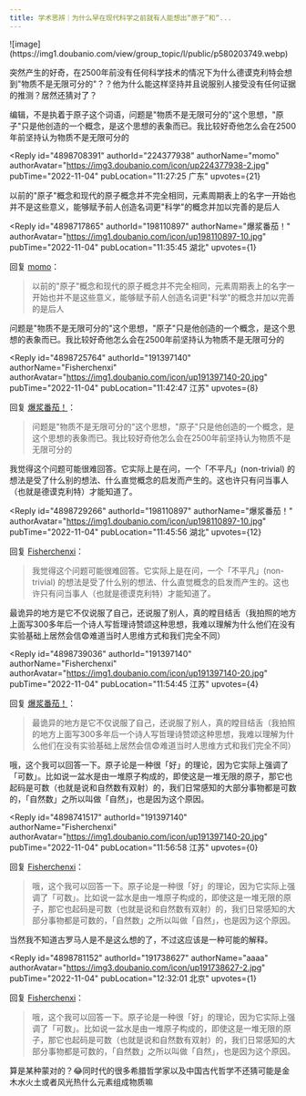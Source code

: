 ```yaml
---
title: 学术思辨｜为什么早在现代科学之前就有人能想出“原子”和“...
---
```



<Forum groupName="古怪问题研究中心" groupUrl="https://www.douban.com/group/philosophasters/" archivedAt="2025-05-16T14:56:42.147Z">
  <Post
    id="277951750"
    title="学术思辨｜为什么早在现代科学之前就有人能想出“原子”和“..."
    url="https://www.douban.com/group/topic/277951750/?_spm_id=MTk4MTEwODk3"
    pubTime="2022-11-08"
    highlightUserId="191397140"
  >
![image](https://img1.doubanio.com/view/group_topic/l/public/p580203749.webp)

突然产生的好奇，在2500年前没有任何科学技术的情况下为什么德谟克利特会想到"物质不是无限可分的"？？他为什么能这样坚持并且说服别人接受没有任何证据的推测？居然还猜对了？

编辑，不是执着于原子这个词语，问题是"物质不是无限可分的"这个思想，"原子"只是他创造的一个概念，是这个思想的表象而已。我比较好奇他怎么会在2500年前坚持认为物质不是无限可分的

<Reply
  id="4898708391"
  authorId="224377938"
  authorName="momo"
  authorAvatar="https://img3.doubanio.com/icon/up224377938-2.jpg"
  pubTime="2022-11-04"
  pubLocation="11:27:25 广东"
  upvotes={21}
>
以前的"原子"概念和现代的原子概念并不完全相同，元素周期表上的名字一开始也并不是这些意义，能够赋予前人创造名词更"科学"的概念并加以完善的是后人
</Reply>

<Reply
  id="4898717865"
  authorId="198110897"
  authorName="爆浆番茄！"
  authorAvatar="https://img1.doubanio.com/icon/up198110897-10.jpg"
  pubTime="2022-11-04"
  pubLocation="11:35:45 湖北"
  upvotes={1}
>
回复 [momo](https://www.douban.com/people/224377938/)：
 > 以前的"原子"概念和现代的原子概念并不完全相同，元素周期表上的名字一开始也并不是这些意义，能够赋予前人创造名词更"科学"的概念并加以完善的是后人

问题是"物质不是无限可分的"这个思想，"原子"只是他创造的一个概念，是这个思想的表象而已。我比较好奇他怎么会在2500年前坚持认为物质不是无限可分的
</Reply>

<Reply
  id="4898725764"
  authorId="191397140"
  authorName="Fisherchenxi"
  authorAvatar="https://img1.doubanio.com/icon/up191397140-20.jpg"
  pubTime="2022-11-04"
  pubLocation="11:42:47 江苏"
  upvotes={8}
>
回复 [爆浆番茄！](https://www.douban.com/people/198110897/)：
 > 问题是"物质不是无限可分的"这个思想，"原子"只是他创造的一个概念，是这个思想的表象而已。我比较好奇他怎么会在2500年前坚持认为物质不是无限可分的

我觉得这个问题可能很难回答。它实际上是在问，一个「不平凡」(non-trivial)
的想法是受了什么别的想法、什么直觉概念的启发而产生的。这也许只有问当事人（也就是德谟克利特）才能知道了。
</Reply>

<Reply
  id="4898729266"
  authorId="198110897"
  authorName="爆浆番茄！"
  authorAvatar="https://img1.doubanio.com/icon/up198110897-10.jpg"
  pubTime="2022-11-04"
  pubLocation="11:45:56 湖北"
  upvotes={12}
>
回复 [Fisherchenxi](https://www.douban.com/people/191397140/)：
 > 我觉得这个问题可能很难回答。它实际上是在问，一个「不平凡」(non-trivial)
> 的想法是受了什么别的想法、什么直觉概念的启发而产生的。这也许只有问当事人（也就是德谟克利特）才能知道了。

最诡异的地方是它不仅说服了自己，还说服了别人，真的瞠目结舌（我拍照的地方上面写300多年后一个诗人写哲理诗赞颂这种思想，我难以理解为什么他们在没有实验基础上居然会信😨难道当时人思维方式和我们完全不同）
</Reply>

<Reply
  id="4898739036"
  authorId="191397140"
  authorName="Fisherchenxi"
  authorAvatar="https://img1.doubanio.com/icon/up191397140-20.jpg"
  pubTime="2022-11-04"
  pubLocation="11:54:45 江苏"
  upvotes={4}
>
回复 [爆浆番茄！](https://www.douban.com/people/198110897/)：
 > 最诡异的地方是它不仅说服了自己，还说服了别人，真的瞠目结舌（我拍照的地方上面写300多年后一个诗人写哲理诗赞颂这种思想，我难以理解为什么他们在没有实验基础上居然会信😨难道当时人思维方式和我们完全不同）

哦，这个我可以回答一下。原子论是一种很「好」的理论，因为它实际上强调了「可数」。比如说一盆水是由一堆原子构成的，即使这是一堆无限的原子，那它也起码是可数（也就是说和自然数有双射）的，我们日常感知的大部分事物都是可数的，「自然数」之所以叫做「自然」，也是因为这个原因。
</Reply>

<Reply
  id="4898741517"
  authorId="191397140"
  authorName="Fisherchenxi"
  authorAvatar="https://img1.doubanio.com/icon/up191397140-20.jpg"
  pubTime="2022-11-04"
  pubLocation="11:56:58 江苏"
  upvotes={0}
>
回复 [Fisherchenxi](https://www.douban.com/people/191397140/)：
 > 哦，这个我可以回答一下。原子论是一种很「好」的理论，因为它实际上强调了「可数」。比如说一盆水是由一堆原子构成的，即使这是一堆无限的原子，那它也起码是可数（也就是说和自然数有双射）的，我们日常感知的大部分事物都是可数的，「自然数」之所以叫做「自然」，也是因为这个原因。

当然我不知道古罗马人是不是这么想的了，不过这应该是一种可能的解释。
</Reply>

<Reply
  id="4898781152"
  authorId="191738627"
  authorName="aaaa"
  authorAvatar="https://img3.doubanio.com/icon/up191738627-2.jpg"
  pubTime="2022-11-04"
  pubLocation="12:32:01 北京"
  upvotes={1}
>
回复 [Fisherchenxi](https://www.douban.com/people/191397140/)：
 > 哦，这个我可以回答一下。原子论是一种很「好」的理论，因为它实际上强调了「可数」。比如说一盆水是由一堆原子构成的，即使这是一堆无限的原子，那它也起码是可数（也就是说和自然数有双射）的，我们日常感知的大部分事物都是可数的，「自然数」之所以叫做「自然」，也是因为这个原因。

算是某种蒙对的？😂同时代的很多希腊哲学家以及中国古代哲学不还猜可能是金木水火土或者风光热什么元素组成物质嘛
</Reply>
  </Post>
</Forum>
